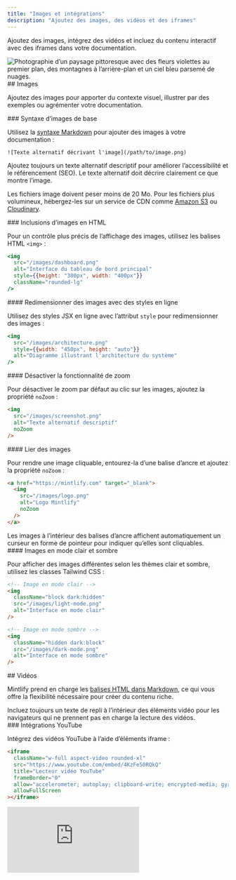 ```yaml
---
title: "Images et intégrations"
description: "Ajoutez des images, des vidéos et des iframes"
---
```


Ajoutez des images, intégrez des vidéos et incluez du contenu interactif avec des iframes dans votre documentation.

<Frame>
  <img className="rounded-xl" src="https://mintlify-assets.b-cdn.net/bigbend.jpg" alt="Photographie d’un paysage pittoresque avec des fleurs violettes au premier plan, des montagnes à l’arrière-plan et un ciel bleu parsemé de nuages." />
</Frame>

<div id="images">
  ## Images
</div>

Ajoutez des images pour apporter du contexte visuel, illustrer par des exemples ou agrémenter votre documentation.

<div id="basic-image-syntax">
  ### Syntaxe d’images de base
</div>

Utilisez la [syntaxe Markdown](https://www.markdownguide.org/basic-syntax/#images) pour ajouter des images à votre documentation :

```mdx
![Texte alternatif décrivant l'image](/path/to/image.png)
```

<Tip>
  Ajoutez toujours un texte alternatif descriptif pour améliorer l’accessibilité et le référencement (SEO). Le texte alternatif doit décrire clairement ce que montre l’image.
</Tip>

Les fichiers image doivent peser moins de 20 Mo. Pour les fichiers plus volumineux, hébergez-les sur un service de CDN comme [Amazon S3](https://aws.amazon.com/s3) ou [Cloudinary](https://cloudinary.com).

<div id="html-image-embeds">
  ### Inclusions d’images en HTML
</div>

Pour un contrôle plus précis de l’affichage des images, utilisez les balises HTML `<img>` :

```jsx
<img 
  src="/images/dashboard.png" 
  alt="Interface du tableau de bord principal"
  style={{height: "300px", width: "400px"}}
  className="rounded-lg"
/>
```

<div id="resize-images-with-inline-styles">
  #### Redimensionner des images avec des styles en ligne
</div>

Utilisez des styles JSX en ligne avec l’attribut `style` pour redimensionner des images :

```jsx
<img
  src="/images/architecture.png"
  style={{width: "450px", height: "auto"}}
  alt="Diagramme illustrant l'architecture du système"
/>
```

<div id="disable-zoom-functionality">
  #### Désactiver la fonctionnalité de zoom
</div>

Pour désactiver le zoom par défaut au clic sur les images, ajoutez la propriété `noZoom` :

```html highlight="4"
<img 
  src="/images/screenshot.png" 
  alt="Texte alternatif descriptif"
  noZoom
/>
```

<div id="link-images">
  #### Lier des images
</div>

Pour rendre une image cliquable, entourez-la d’une balise d’ancre et ajoutez la propriété `noZoom` :

```html
<a href="https://mintlify.com" target="_blank">
  <img 
    src="/images/logo.png" 
    alt="Logo Mintlify"
    noZoom
  />
</a>
```

<Note>
  Les images à l’intérieur des balises d’ancre affichent automatiquement un curseur en forme de pointeur pour indiquer qu’elles sont cliquables.
</Note>

<div id="light-and-dark-mode-images">
  #### Images en mode clair et sombre
</div>

Pour afficher des images différentes selon les thèmes clair et sombre, utilisez les classes Tailwind CSS :

```html
<!-- Image en mode clair -->
<img 
  className="block dark:hidden" 
  src="/images/light-mode.png" 
  alt="Interface en mode clair"
/>

<!-- Image en mode sombre -->
<img 
  className="hidden dark:block" 
  src="/images/dark-mode.png" 
  alt="Interface en mode sombre"
/>
```

<div id="videos">
  ## Vidéos
</div>

Mintlify prend en charge les [balises HTML dans Markdown](https://www.markdownguide.org/basic-syntax/#html), ce qui vous offre la flexibilité nécessaire pour créer du contenu riche.

<Tip>
  Incluez toujours un texte de repli à l’intérieur des éléments vidéo pour les navigateurs qui ne prennent pas en charge la lecture des vidéos.
</Tip>

<div id="youtube-embeds">
  ### Intégrations YouTube
</div>

Intégrez des vidéos YouTube à l’aide d’éléments iframe :

```html
<iframe
  className="w-full aspect-video rounded-xl"
  src="https://www.youtube.com/embed/4KzFe50RQkQ"
  title="Lecteur vidéo YouTube"
  frameBorder="0"
  allow="accelerometer; autoplay; clipboard-write; encrypted-media; gyroscope; picture-in-picture"
  allowFullScreen
></iframe>
```

<Frame>
  <iframe className="w-full aspect-video rounded-xl" src="https://www.youtube.com/embed/4KzFe50RQkQ" title="Lecteur YouTube" frameBorder="0" allow="accelerometer; autoplay; clipboard-write; encrypted-media; gyroscope; picture-in-picture" allowFullScreen />
</Frame>

<div id="self-hosted-videos">
  ### Vidéos auto‑hébergées
</div>

Utilisez l’élément HTML `<video>` pour les contenus vidéo auto‑hébergés :

```html
<video
  controls
  className="w-full aspect-video rounded-xl"
  src="lien-vers-votre-video.com"
></video>
```

<div id="autoplay-videos">
  ### Lecture automatique des vidéos
</div>

Pour lire une vidéo automatiquement, utilisez :

```html
<video
  autoPlay
  muted
  loop
  playsInline
  className="w-full aspect-video rounded-xl"
  src="/videos/demo.mp4"
></video>
```

<Note>
  Avec la syntaxe JSX, écrivez les attributs composés de deux mots en camelCase : `autoPlay`, `playsInline`, `allowFullScreen`.
</Note>

<div id="iframes">
  ## iframes
</div>

Intégrez du contenu externe à l’aide d’éléments iframe :

```html
<iframe 
  src="https://example.com/embed" 
  title="Contenu intégré"
  className="w-full h-96 rounded-xl"
></iframe>
```

<div id="related-resources">
  ## Ressources connexes
</div>

<Card title="Référence du composant Frame" icon="frame" horizontal href="/fr/components/frames">
  Découvrez comment utiliser le composant Frame pour présenter des images.
</Card>